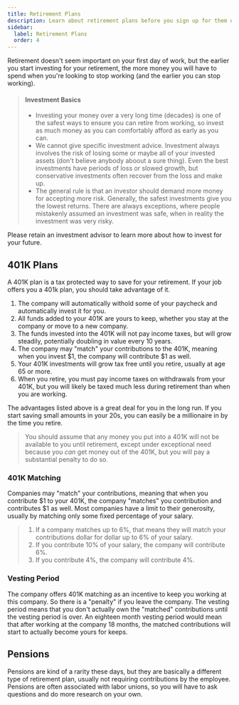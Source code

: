 ```yaml
---
title: Retirement Plans
description: Learn about retirement plans before you sign up for them on your first day.
sidebar:
  label: Retirement Plans
  order: 4
---
```


Retirement doesn't seem important on your first day of work, but the earlier you start investing for your retirement, the more money you will have to spend when you're looking to stop working (and the earlier you can stop working).

> #### Investment Basics
> * Investing your money over a very long time (decades) is one of the safest ways to ensure you can retire from working, so invest as much money as you can comfortably afford as early as you can.
> * We cannot give specific investment advice. Investment always involves the risk of losing some or maybe all of your invested assets (don't believe anybody aboout a sure thing). Even the best investments have periods of loss or slowed growth, but conservative investments often recover from the loss and make up.
> * The general rule is that an investor should demand more money for accepting more risk. Generally, the safest investments give you the lowest returns. There are always exceptions, where people mistakenly assumed an investment was safe, when in reality the investment was very risky.

Please retain an investment advisor to learn more about how to invest for your future.

## 401K Plans

A 401K plan is a tax protected way to save for your retirement. If your job offers you a 401k plan, you should take advantage of it. 

1. The company will automatically withold some of your paycheck and automatically invest it for you. 
2. All funds added to your 401K are yours to keep, whether you stay at the company or move to a new company.
2. The funds invested into the 401K will not pay income taxes, but will grow steadily, potentially doubling in value every 10 years.
3. The company may "match" your contributions to the 401K, meaning when you invest $1, the company will contribute $1 as well.
4. Your 401K investments will grow tax free until you retire, usually at age 65 or more.
5. When you retire, you must pay income taxes on withdrawals from your 401K, but you will likely be taxed much less during retirement than when you are working.

The advantages listed above is a great deal for you in the long run. If you start saving small amounts in your 20s, you can easily be a millionaire in by the time you retire.

> You should assume that any money you put into a 401K will not be available to you until retirement, except under exceptional need because you *can* get money out of the 401K, but you will pay a substantial penalty to do so.

### 401K Matching

Companies may "match" your contributions, meaning that when you contribute $1 to your 401K, the company "matches" you contribution and contributes $1 as well. Most companies have a limit to their generosity, usually by matching only some fixed percentage of your salary.

> 1. If a company matches up to 6%, that means they will match your contributions dollar for dollar up to 6% of your salary. 
> 2. If you contribute 10% of your salary, the company will contribute 6%. 
> 3. If you contribute 4%, the company will contribute 4%.

### Vesting Period

The company offers 401K matching as an incentive to keep you working at this company. So there is a "penalty" if you leave the company. The vesting period means that you don't actually own the "matched" contributions until the vesting period is over. An eighteen month vesting period would mean that after working at the company 18 months, the matched contributions will start to actually become yours for keeps. 

## Pensions

Pensions are kind of a rarity these days, but they are basically a different type of retirement plan, usually not requiring contributions by the employee. Pensions are often associated with labor unions, so you will have to ask questions and do more research on your own.

